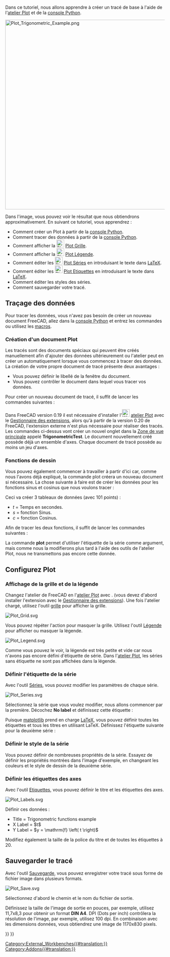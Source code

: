 <languages/>

{{TutorialInfo/fr
|Topic=Tutoriel de base de l'atelier Plot
|Level=Débutant
|Time=
|Author=
|FCVersion=0.19
|Files=
}}

Dans ce tutoriel, nous allons apprendre à créer un tracé de base à l'aide de l'[[Plot Workbench/fr|atelier Plot]] et de la [[Python console/fr|console Python]]. 

[[Image:Plot_Trigonometric_Example.png|600px]]
{{Caption|Exemple de tracé de base}}

Dans l'image, vous pouvez voir le résultat que nous obtiendrons approximativement. En suivant ce tutoriel, vous apprendrez :
* Comment créer un Plot à partir de la [[Python_console/fr|console Python]].
* Comment tracer des données à partir de la [[Python_console/fr|console Python]].
* Comment afficher la [[Image:Plot_Grid.svg|24px]] [[Plot_Grid/fr|Plot Grille]].
* Comment afficher la [[Image:Plot_Legend.svg|24px]] [[Plot_Legend/fr|Plot Légende]].
* Comment éditer les [[Image:Plot_Series.svg|24px]] [[Plot_Series/fr|Plot Séries]] en introduisant le texte dans [http://www.latex-project.org LaTeX].
* Comment éditer les [[Image:Plot_Labels.svg|24px]] [[Plot_Labels/fr|Plot Etiquettes]] en introduisant le texte dans [http://www.latex-project.org LaTeX].
* Comment éditer les styles des séries.
* Comment sauvegarder votre tracé.

<span id="Plotting_data"></span>
==Traçage des données==

Pour tracer les données, vous n'avez pas besoin de créer un nouveau document FreeCAD, allez dans la [[Python_console/fr|console Python]] et entrez les commandes ou utilisez les [[Macros/fr|macros]].

<span id="Creating_plot_document"></span>
===Création d'un document Plot===

Les tracés sont des documents spéciaux qui peuvent être créés manuellement afin d'ajouter des données ultérieurement ou l'atelier peut en créer un automatiquement lorsque vous commencez à tracer des données. La création de votre propre document de tracé présente deux avantages :
* Vous pouvez définir le libellé de la fenêtre du document.
* Vous pouvez contrôler le document dans lequel vous tracer vos données.

Pour créer un nouveau document de tracé, il suffit de lancer les commandes suivantes :

{{Code|code=
try:
    from FreeCAD.Plot import Plot
except ImportError:
    from freecad.plot import Plot

Plot.figure("TrigonometricTest")
}}

Dans FreeCAD version 0.19 il est nécessaire d'installer l'[[Image:Workbench_Plot.svg|24px]] [[Plot_Workbench/fr|atelier Plot]] avec le [[Std_AddonMgr/fr|Gestionnaire des extensions]], alors qu'à partir de la version 0.20 de FreeCAD, l'extension externe n'est plus nécessaire pour réaliser des tracés. Les commandes ci-dessus vont créer un nouvel onglet dans la [[Main_view_area/fr|Zone de vue principale]] appelé '''TrigonometricTest'''. Le document nouvellement créé possède déjà un ensemble d'axes. Chaque document de tracé possède au moins un jeu d'axes.

<span id="Drawing_functions"></span>
===Fonctions de dessin===

Vous pouvez également commencer à travailler à partir d'ici car, comme nous l'avons déjà expliqué, la commande plot créera un nouveau document si nécessaire. La chose suivante à faire est de créer les données pour les fonctions sinus et cosinus que nous voulons tracer :

{{Code|code=
import math
t = range(0,101)
t = [tt/100.0 for tt in t]
s = [math.sin(2.0*math.pi*tt) for tt in t]
c = [math.cos(2.0*math.pi*tt) for tt in t]
}}

Ceci va créer 3 tableaux de données (avec 101 points) :

* ''t'' = Temps en secondes.
* ''s'' = fonction Sinus.
* ''c'' = fonction Cosinus.

Afin de tracer les deux fonctions, il suffit de lancer les commandes suivantes :

{{Code|code=
Plot.plot(t,s)
Plot.plot(t,c)
}}

La commande '''plot''' permet d'utiliser l'étiquette de la série comme argument, mais comme nous la modifierons plus tard à l'aide des outils de l'atelier Plot, nous ne transmettons pas encore cette donnée.

<span id="Configuring_plot"></span>
==Configurez Plot==

<span id="Showing_grid_and_legend"></span>
===Affichage de la grille et de la légende===

Changez l'atelier de FreeCAD en l'[[Plot_Workbench/fr|atelier Plot]] avec {{MenuCommand|Affichage → Atelier → Plot}}. (vous devez d'abord installer l'extension avec le [[Std_AddonMgr/fr|Gestionnaire des extensions]]). Une fois l'atelier chargé, utilisez l'outil [[Plot_Grid/fr|grille]] pour afficher la grille.

[[Image:Plot_Grid.svg‎]]
{{Caption|Afficher/masquer l'icône de l'outil de grille}}

Vous pouvez répéter l'action pour masquer la grille. Utilisez l'outil [[Plot_Legend/fr|Légende]] pour afficher ou masquer la légende.

[[Image:Plot_Legend.svg]]
{{Caption|Afficher/masquer l'icône de l'outil de légende}}

Comme vous pouvez le voir, la légende est très petite et vide car nous n'avons pas encore défini d'étiquette de série. Dans l'[[Plot_Workbench/fr|atelier Plot]], les séries sans étiquette ne sont pas affichées dans la légende.

<span id="Setting_series_label"></span>
===Définir l'étiquette de la série===

Avec l'outil [[Plot_Series/fr|Séries]], vous pouvez modifier les paramètres de chaque série.

[[Image:Plot_Series.svg‎]]
{{Caption|Icône de l'outil de configuration de la série}}

Sélectionnez la série que vous voulez modifier, nous allons commencer par la première. Décochez '''No label''' et définissez cette étiquette :

{{Code|code=
$y = \sin \left( 2 \pi t \right)$
}}

Puisque [http://matplotlib.org/ matplotlib] prend en charge [http://www.latex-project.org LaTeX], vous pouvez définir toutes les étiquettes et tous les titres en utilisant LaTeX. Définissez l'étiquette suivante pour la deuxième série :

{{Code|code=
$y = \cos \left( 2 \pi t \right)$
}}

<span id="Setting_series_style"></span>
===Définir le style de la série===

Vous pouvez définir de nombreuses propriétés de la série. Essayez de définir les propriétés montrées dans l'image d'exemple, en changeant les couleurs et le style de dessin de la deuxième série.

<span id="Setting_axes_labels"></span>
===Définir les étiquettes des axes===

Avec l'outil [[Plot_Labels/fr|Etiquettes]], vous pouvez définir le titre et les étiquettes des axes.

[[Image:Plot_Labels.svg‎]]
{{Caption|Icône de l'outil Étiquettes}}

Définir ces données :

* Title = Trigonometric functions example
* X Label = $t$
* Y Label = $y = \mathrm{f} \left( t \right)$

Modifiez également la taille de la police du titre et de toutes les étiquettes à 20.

<span id="Saving_plot"></span>
==Sauvegarder le tracé==

Avec l'outil [[Plot_Save/fr|Sauvegarde]], vous pouvez enregistrer votre tracé sous forme de fichier image dans plusieurs formats.

[[Image:Plot_Save.svg]]
{{Caption|Icône de l'outil de sauvegarde}}

Sélectionnez d'abord le chemin et le nom du fichier de sortie.

Définissez la taille de l'image de sortie en pouces, par exemple, utilisez 11,7x8,3 pour obtenir un format '''DIN A4'''. DPI (Dots per inch) contrôlera la résolution de l'image, par exemple, utilisez 100 dpi. En combinaison avec les dimensions données, vous obtiendrez une image de 1170x830 pixels.


{{Plot_Tools_navi{{#translation:}}}}
{{Userdocnavi{{#translation:}}}}
[[Category:External_Workbenches{{#translation:}}]]
[[Category:Addons{{#translation:}}]]